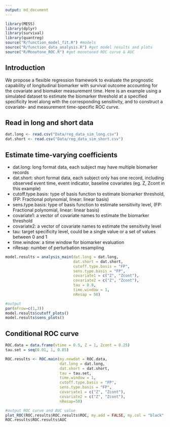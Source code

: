 ```yaml
---
output: md_document
---
```


```r
library(MESS)
library(dplyr)
library(survival)
library(quantreg)
source("R/function_model_fit.R") #models
source("R/function_data_analysis.R") #get model results and plots
source("R/Monotone_ROC.R") #get monotoned ROC curve & AUC

```

## Introduction

We propose a flexible regression framework to evaluate the prognostic capability of longitudinal biomarker with survival outcome accounting for the covariate and biomaker measurement time. Here is an example using a simulated dataset to estimate the biomarker threshold at a specified specificity level along with the corresponding sensitivity, and to construct a covariate- and measurement time-specific ROC curve.


## Read in long and short data
```r
dat.long <- read.csv("Data/reg_data_sim_long.csv")
dat.short <- read.csv("Data/reg_data_sim_short.csv")

```

## Estimate time-varying coefficients

 - dat.long: long format data, each subject may have multiple biomarker records
 - dat.short: short format data, each subject only has one record, including observed event time, event indicator, baseline covariates (eg. Z, Zcont in this example)
 - cutoff.type.basis: type of basis function to estimate biomarker threshold, (FP: Fractional polynomial, linear: linear basis)
 - sens.type.basis: type of basis function to estimate sensitivity level, (FP: Fractional polynomial, linear: linear basis)
 - covariate1: a vector of covariate names to estimate the biomarker threshold 
 - covariate2: a vector of covariate names to estimate the sensitivity level
 - tau: target specificity level, could be a single value or a set of values between 0 and 1 
 - time.window: a time window for biomarker evaluation
 - nResap: number of perturbation resampling
 
```r
model.results = analysis_main(dat.long = dat.long, 
                              dat.short = dat.short, 
                              cutoff.type.basis = "FP", 
                              sens.type.basis = "FP", 
                              covariate1 = c("Z", "Zcont"), 
                              covariate2 = c("Z", "Zcont"), 
                              tau = 0.8, 
                              time.window = 1,
                              nResap = 50)

#output
par(mfrow=c(1,3))
model.results$cutoff_plots() 
model.results$sens_plots()

```

## Conditional ROC curve 

```r
ROC.data = data.frame(vtime = 0.5, Z = 1, Zcont = 0.25)
tau.set = seq(0.01, 1, 0.05)

ROC.results <- ROC.main(my.newdat = ROC.data,
                        dat.long = dat.long,
                        dat.short = dat.short, 
                        tau = tau.set, 
                        time.window = 1,
                        cutoff.type.basis = "FP",
                        sens.type.basis = "FP",
                        covariate1 = c("Z", "Zcont"), 
                        covariate2 = c("Z", "Zcont"),
                        nResap=50)

#output ROC curve and AUC value
plot_ROC(ROC.results$ROC.results$ROC, my.add = FALSE, my.col = "black", my.lty = 1)
ROC.results$ROC.results$AUC
```


